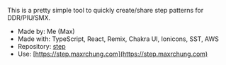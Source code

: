 This is a pretty simple tool to quickly create/share step patterns for
DDR/PIU/SMX.

- Made by: Me (Max)
- Made with: TypeScript, React, Remix, Chakra UI, Ionicons, SST, AWS
- Repository: [step](https://github.com/maxrchung/step)
- Use: [https://step.maxrchung.com](https://step.maxrchung.com)
